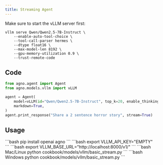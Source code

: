 ```yaml
---
title: Streaming Agent
---
```


Make sure to start the vLLM server first:

```shell
vllm serve Qwen/Qwen2.5-7B-Instruct \
    --enable-auto-tool-choice \
    --tool-call-parser hermes \
    --dtype float16 \
    --max-model-len 8192 \
    --gpu-memory-utilization 0.9 \
    --trust-remote-code
```

## Code

```python cookbook/models/vllm/basic_stream.py
from agno.agent import Agent
from agno.models.vllm import vLLM

agent = Agent(
    model=vLLM(id="Qwen/Qwen2.5-7B-Instruct", top_k=20, enable_thinking=False),
    markdown=True,
)
agent.print_response("Share a 2 sentence horror story", stream=True)
```

## Usage

<Steps>
  <Snippet file="create-venv-step.mdx" />
  
  <Step title="Install packages">
    ```bash
    pip install openai agno
    ```
  </Step>
  
  <Step title="Export vLLM API key">
    ```bash
    export VLLM_API_KEY="EMPTY"
    ```
  </Step>
  
  <Step title="Export vLLM host">
    ```bash
    export VLLM_BASE_URL="http://localhost:8000/v1/"
    ```
  </Step>
  
  <Step title="Run Agent">
    <CodeGroup>
    ```bash Mac/Linux
    python cookbook/models/vllm/basic_stream.py
    ```
    ```bash Windows
    python cookbook/models/vllm/basic_stream.py
    ```
    </CodeGroup>
  </Step>
</Steps>